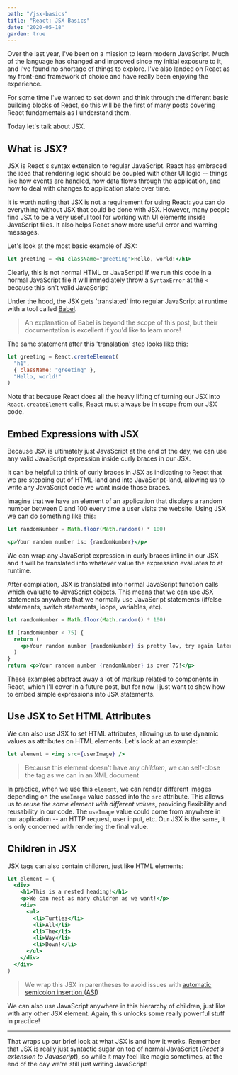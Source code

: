 ```yaml
---
path: "/jsx-basics"
title: "React: JSX Basics"
date: "2020-05-18"
garden: true
---
```


Over the last year, I've been on a mission to learn modern JavaScript. Much of the language has changed and improved since my initial exposure to it, and I've found no shortage of things to explore. I've also landed on React as my front-end framework of choice and have really been enjoying the experience.

For some time I've wanted to set down and think through the different basic building blocks of React, so this will be the first of many posts covering React fundamentals as I understand them.

Today let's talk about JSX.

## What is JSX?

JSX is React's syntax extension to regular JavaScript. React has embraced the idea that rendering logic should be coupled with other UI logic -- things like how events are handled, how data flows through the application, and how to deal with changes to application state over time.

It is worth noting that JSX is not a requirement for using React: you can do everything without JSX that could be done with JSX. However, many people find JSX to be a very useful tool for working with UI elements inside JavaScript files. It also helps React show more useful error and warning messages.

Let's look at the most basic example of JSX:

```jsx
let greeting = <h1 className="greeting">Hello, world!</h1>
```

Clearly, this is not normal HTML or JavaScript! If we run this code in a normal JavaScript file it will immediately throw a `SyntaxError` at the `<` because this isn't valid JavaScript!

Under the hood, the JSX gets 'translated' into regular JavaScript at runtime with a tool called [Babel](https://babeljs.io/docs/en/).

> An explanation of Babel is beyond the scope of this post, but their documentation is excellent if you'd like to learn more!

The same statement after this 'translation' step looks like this:

```jsx
let greeting = React.createElement(
  "h1",
  { className: "greeting" },
  "Hello, world!"
)
```

Note that because React does all the heavy lifting of turning our JSX into `React.createElement` calls, React must always be in scope from our JSX code.

## Embed Expressions with JSX

Because JSX is ultimately just JavaScript at the end of the day, we can use any valid JavaScript expression inside curly braces in our JSX.

It can be helpful to think of curly braces in JSX as indicating to React that we are stepping out of HTML-land and into JavaScript-land, allowing us to write any JavaScript code we want inside those braces.

Imagine that we have an element of an application that displays a random number between 0 and 100 every time a user visits the website. Using JSX we can do something like this:

```jsx
let randomNumber = Math.floor(Math.random() * 100)

<p>Your random number is: {randomNumber}</p>
```

We can wrap any JavaScript expression in curly braces inline in our JSX and it will be translated into whatever value the expression evaluates to at runtime.

After compilation, JSX is translated into normal JavaScript function calls which evaluate to JavaScript objects. This means that we can use JSX statements anywhere that we normally use JavaScript statements (if/else statements, switch statements, loops, variables, etc).

```jsx
let randomNumber = Math.floor(Math.random() * 100)

if (randomNumber < 75) {
  return (
    <p>Your random number {randomNumber} is pretty low, try again later!</p>
  )
}
return <p>Your random number {randomNumber} is over 75!</p>
```

These examples abstract away a lot of markup related to components in React, which I'll cover in a future post, but for now I just want to show how to embed simple expressions into JSX statements.

## Use JSX to Set HTML Attributes

We can also use JSX to set HTML attributes, allowing us to use dynamic values as attributes on HTML elements. Let's look at an example:

```jsx
let element = <img src={userImage} />
```

> Because this element doesn't have any _children_, we can self-close the tag as we can in an XML document

In practice, when we use this `element`, we can render different images depending on the `useImage` value passed into the `src` attribute. This allows us to _reuse the same element with different values_, providing flexibility and reusability in our code. The `useImage` value could come from anywhere in our application -- an HTTP request, user input, etc. Our JSX is the same, it is only concerned with rendering the final value.

## Children in JSX

JSX tags can also contain children, just like HTML elements:

```jsx
let element = (
  <div>
    <h1>This is a nested heading!</h1>
    <p>We can nest as many children as we want!</p>
    <div>
      <ul>
        <li>Turtles</li>
        <li>All</li>
        <li>The</li>
        <li>Way</li>
        <li>Down!</li>
      </ul>
    </div>
  </div>
)
```

> We wrap this JSX in parentheses to avoid issues with [automatic semicolon insertion (ASI)](https://stackoverflow.com/questions/2846283/what-are-the-rules-for-javascripts-automatic-semicolon-insertion-asi)

We can also use JavaScript anywhere in this hierarchy of children, just like with any other JSX element. Again, this unlocks some really powerful stuff in practice!

<hr>

That wraps up our brief look at what JSX is and how it works. Remember that JSX is really just syntactic sugar on top of normal JavaScript (_React's extension to Javascript_), so while it may feel like magic sometimes, at the end of the day we're still just writing JavaScript!
